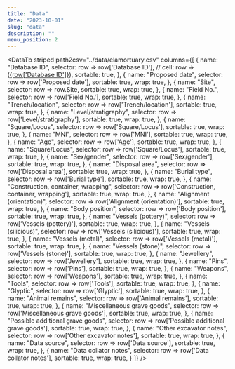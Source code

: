```yaml
---
title: "Data"
date: "2023-10-01"
slug: "data"
description: ""
menu_position: 2
---
```






<DataTb
  striped
  path2csv="../data/elamortuary.csv"
  columns={[
    {
      name: "Database ID",
      selector: row => row['Database ID'],
      // cell: row => (<a href="#">{row['Database ID']}</a>),
      sortable: true,
    },
    {
      name: "Proposed date",
      selector: row => row['Proposed date'],
      sortable: true,
      wrap: true,
    },
    {
      name: "Site",
      selector: row => row.Site,
      sortable: true,
      wrap: true,
    },
    {
      name: "Field No.",
      selector: row => row['Field No.'],
      sortable: true,
      wrap: true,
    },
    {
      name: "Trench/location",
      selector: row => row['Trench/location'],
      sortable: true,
      wrap: true,
    },
    {
      name: "Level/stratigraphy",
      selector: row => row['Level/stratigraphy'],
      sortable: true,
      wrap: true,
    },
    {
      name: "Square/Locus",
      selector: row => row['Square/Locus'],
      sortable: true,
      wrap: true,
    },
    {
      name: "MNI",
      selector: row => row['MNI'],
      sortable: true,
      wrap: true,
    },
    {
      name: "Age",
      selector: row => row['Age'],
      sortable: true,
      wrap: true,
    },
    {
      name: "Square/Locus",
      selector: row => row['Square/Locus'],
      sortable: true,
      wrap: true,
    },
    {
      name: "Sex/gender",
      selector: row => row['Sex/gender'],
      sortable: true,
      wrap: true,
    },
    {
      name: "Disposal area",
      selector: row => row['Disposal area'],
      sortable: true,
      wrap: true,
    },
    {
      name: "Burial type",
      selector: row => row['Burial type'],
      sortable: true,
      wrap: true,
    },
    {
      name: "Construction, container, wrapping",
      selector: row => row['Construction, container, wrapping'],
      sortable: true,
      wrap: true,
    },
    {
      name: "Alignment (orientation)",
      selector: row => row['Alignment (orientation)'],
      sortable: true,
      wrap: true,
    },
    {
      name: "Body position",
      selector: row => row['Body position'],
      sortable: true,
      wrap: true,
    },
    {
      name: "Vessels (pottery)",
      selector: row => row['Vessels (pottery)'],
      sortable: true,
      wrap: true,
    },
    {
      name: "Vessels (silicious)",
      selector: row => row['Vessels (silicious)'],
      sortable: true,
      wrap: true,
    },
    {
      name: "Vessels (metal)",
      selector: row => row['Vessels (metal)'],
      sortable: true,
      wrap: true,
    },
    {
      name: "Vessels (stone)",
      selector: row => row['Vessels (stone)'],
      sortable: true,
      wrap: true,
    },
    {
      name: "Jewellery",
      selector: row => row['Jewellery'],
      sortable: true,
      wrap: true,
    },
    {
      name: "Pins",
      selector: row => row['Pins'],
      sortable: true,
      wrap: true,
    },
    {
      name: "Weapons",
      selector: row => row['Weapons'],
      sortable: true,
      wrap: true,
    },
    {
      name: "Tools",
      selector: row => row['Tools'],
      sortable: true,
      wrap: true,
    },
    {
      name: "Glyptic",
      selector: row => row['Glyptic'],
      sortable: true,
      wrap: true,
    },
    {
      name: "Animal remains",
      selector: row => row['Animal remains'],
      sortable: true,
      wrap: true,
    },
    {
      name: "Miscellaneous grave goods",
      selector: row => row['Miscellaneous grave goods'],
      sortable: true,
      wrap: true,
    },
    {
      name: "Possible additional grave goods",
      selector: row => row['Possible additional grave goods'],
      sortable: true,
      wrap: true,
    },
    {
      name: "Other excavator notes",
      selector: row => row['Other excavator notes'],
      sortable: true,
      wrap: true,
    },
    {
      name: "Data source",
      selector: row => row['Data source'],
      sortable: true,
      wrap: true,
    },
    {
      name: "Data collator notes",
      selector: row => row['Data collator notes'],
      sortable: true,
      wrap: true,
    }
  ]}
/>
